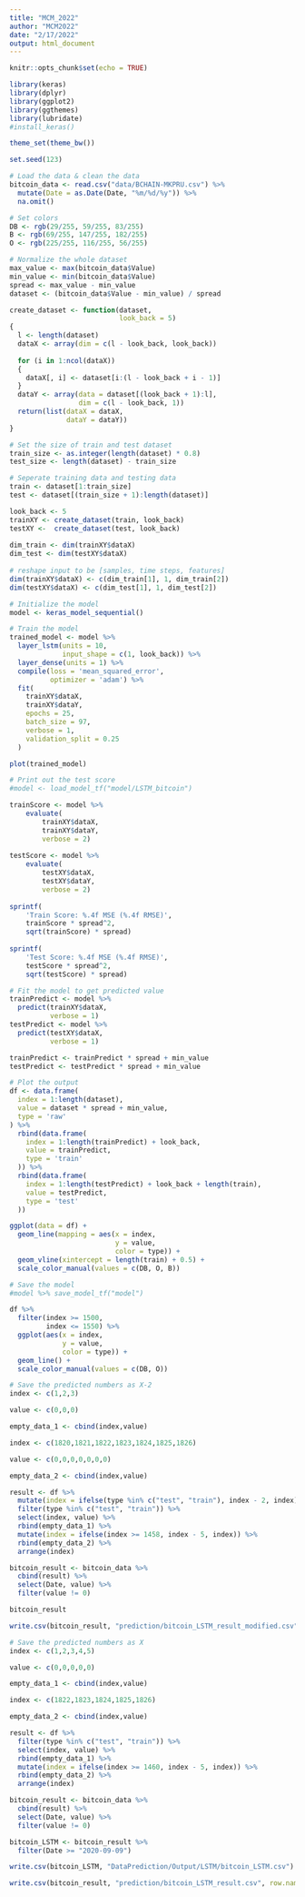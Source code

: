 ```yaml
---
title: "MCM_2022"
author: "MCM2022"
date: "2/17/2022"
output: html_document
---
```


```r
knitr::opts_chunk$set(echo = TRUE)
```

```r
library(keras)
library(dplyr)
library(ggplot2)
library(ggthemes)
library(lubridate)
#install_keras()

theme_set(theme_bw())

set.seed(123)
```

```r
# Load the data & clean the data
bitcoin_data <- read.csv("data/BCHAIN-MKPRU.csv") %>%
  mutate(Date = as.Date(Date, "%m/%d/%y")) %>%
  na.omit()
```

```r
# Set colors
DB <- rgb(29/255, 59/255, 83/255)
B <- rgb(69/255, 147/255, 182/255)
O <- rgb(225/255, 116/255, 56/255)
```

```r
# Normalize the whole dataset
max_value <- max(bitcoin_data$Value)
min_value <- min(bitcoin_data$Value)
spread <- max_value - min_value
dataset <- (bitcoin_data$Value - min_value) / spread
```

```r
create_dataset <- function(dataset,
                           look_back = 5)
{
  l <- length(dataset)
  dataX <- array(dim = c(l - look_back, look_back))
  
  for (i in 1:ncol(dataX))
  {
    dataX[, i] <- dataset[i:(l - look_back + i - 1)]
  }
  dataY <- array(data = dataset[(look_back + 1):l],
                 dim = c(l - look_back, 1))
  return(list(dataX = dataX,
              dataY = dataY))
}
```

```r
# Set the size of train and test dataset
train_size <- as.integer(length(dataset) * 0.8)
test_size <- length(dataset) - train_size
```

```r
# Seperate training data and testing data
train <- dataset[1:train_size]
test <- dataset[(train_size + 1):length(dataset)]

look_back <- 5
trainXY <- create_dataset(train, look_back)
testXY <-  create_dataset(test, look_back)
 
dim_train <- dim(trainXY$dataX)
dim_test <- dim(testXY$dataX)
 
# reshape input to be [samples, time steps, features]
dim(trainXY$dataX) <- c(dim_train[1], 1, dim_train[2])
dim(testXY$dataX) <- c(dim_test[1], 1, dim_test[2])
```

```r
# Initialize the model
model <- keras_model_sequential()
```

```r
# Train the model
trained_model <- model %>%
  layer_lstm(units = 10,
             input_shape = c(1, look_back)) %>%
  layer_dense(units = 1) %>%
  compile(loss = 'mean_squared_error',
          optimizer = 'adam') %>%
  fit(
    trainXY$dataX,
    trainXY$dataY,
    epochs = 25,
    batch_size = 97,
    verbose = 1,
    validation_split = 0.25
  )

plot(trained_model)
```

```r
# Print out the test score
#model <- load_model_tf("model/LSTM_bitcoin")

trainScore <- model %>%
    evaluate(
        trainXY$dataX,
        trainXY$dataY,
        verbose = 2)
 
testScore <- model %>%
    evaluate(
        testXY$dataX,
        testXY$dataY,
        verbose = 2)
 
sprintf(
    'Train Score: %.4f MSE (%.4f RMSE)',
    trainScore * spread^2,
    sqrt(trainScore) * spread)
 
sprintf(
    'Test Score: %.4f MSE (%.4f RMSE)',
    testScore * spread^2,
    sqrt(testScore) * spread)
```

```r
# Fit the model to get predicted value
trainPredict <- model %>%
  predict(trainXY$dataX,
          verbose = 1)
testPredict <- model %>%
  predict(testXY$dataX,
          verbose = 1)

trainPredict <- trainPredict * spread + min_value
testPredict <- testPredict * spread + min_value
```

```r
# Plot the output
df <- data.frame(
  index = 1:length(dataset),
  value = dataset * spread + min_value,
  type = 'raw'
) %>%
  rbind(data.frame(
    index = 1:length(trainPredict) + look_back,
    value = trainPredict,
    type = 'train'
  )) %>%
  rbind(data.frame(
    index = 1:length(testPredict) + look_back + length(train),
    value = testPredict,
    type = 'test'
  ))

ggplot(data = df) +
  geom_line(mapping = aes(x = index,
                          y = value,
                          color = type)) +
  geom_vline(xintercept = length(train) + 0.5) +
  scale_color_manual(values = c(DB, O, B))
```

```r
# Save the model
#model %>% save_model_tf("model")
```

```r
df %>% 
  filter(index >= 1500,
         index <= 1550) %>% 
  ggplot(aes(x = index,
             y = value,
             color = type)) +
  geom_line() +
  scale_color_manual(values = c(DB, O))
```

```r
# Save the predicted numbers as X-2
index <- c(1,2,3)

value <- c(0,0,0)

empty_data_1 <- cbind(index,value)

index <- c(1820,1821,1822,1823,1824,1825,1826)

value <- c(0,0,0,0,0,0,0)

empty_data_2 <- cbind(index,value)

result <- df %>% 
  mutate(index = ifelse(type %in% c("test", "train"), index - 2, index)) %>%
  filter(type %in% c("test", "train")) %>% 
  select(index, value) %>% 
  rbind(empty_data_1) %>% 
  mutate(index = ifelse(index >= 1458, index - 5, index)) %>% 
  rbind(empty_data_2) %>% 
  arrange(index)

bitcoin_result <- bitcoin_data %>% 
  cbind(result) %>% 
  select(Date, value) %>% 
  filter(value != 0)

bitcoin_result

write.csv(bitcoin_result, "prediction/bitcoin_LSTM_result_modified.csv", row.names = FALSE)
```


```r
# Save the predicted numbers as X
index <- c(1,2,3,4,5)

value <- c(0,0,0,0,0)

empty_data_1 <- cbind(index,value)

index <- c(1822,1823,1824,1825,1826)

empty_data_2 <- cbind(index,value)

result <- df %>% 
  filter(type %in% c("test", "train")) %>% 
  select(index, value) %>% 
  rbind(empty_data_1) %>% 
  mutate(index = ifelse(index >= 1460, index - 5, index)) %>% 
  rbind(empty_data_2) %>% 
  arrange(index)

bitcoin_result <- bitcoin_data %>% 
  cbind(result) %>% 
  select(Date, value) %>% 
  filter(value != 0)

bitcoin_LSTM <- bitcoin_result %>% 
  filter(Date >= "2020-09-09")

write.csv(bitcoin_LSTM, "DataPrediction/Output/LSTM/bitcoin_LSTM.csv")

write.csv(bitcoin_result, "prediction/bitcoin_LSTM_result.csv", row.names = FALSE)
```

